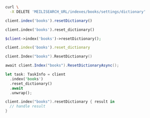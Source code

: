 <CodeGroup>

```bash cURL
curl \
  -X DELETE 'MEILISEARCH_URL/indexes/books/settings/dictionary'
```

```javascript JS
client.index('books').resetDictionary()
```

```python Python
client.index('books').reset_dictionary()
```

```php PHP
$client->index('books')->resetDictionary();
```

```ruby Ruby
client.index('books').reset_dictionary
```

```go Go
client.Index("books").ResetDictionary()
```

```csharp C#
await client.Index("books").ResetDictionaryAsync();
```

```rust Rust
let task: TaskInfo = client
  .index('books')
  .reset_dictionary()
  .await
  .unwrap();
```

```swift Swift
client.index("books").resetDictionary { result in
  // handle result
}
```
</CodeGroup>